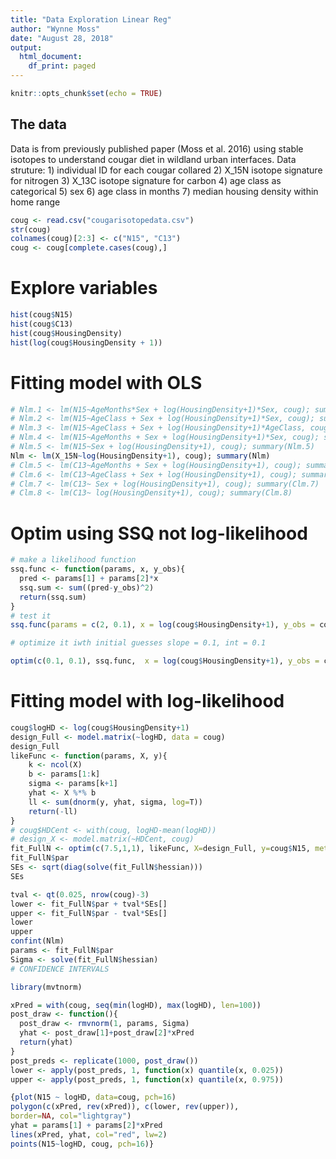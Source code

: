 ```yaml
---
title: "Data Exploration Linear Reg"
author: "Wynne Moss"
date: "August 28, 2018"
output:
  html_document:
    df_print: paged
---
```


```r
knitr::opts_chunk$set(echo = TRUE)
```

## The data

Data is from previously published paper (Moss et al. 2016) using stable isotopes to understand cougar diet in wildland urban interfaces.
Data struture:
1) individual ID for each cougar collared
2) X_15N isotope signature for nitrogen
3) X_13C isotope signature for carbon
4) age class as categorical
5) sex
6) age class in months
7) median housing density within home range

```r
coug <- read.csv("cougarisotopedata.csv")
str(coug)
colnames(coug)[2:3] <- c("N15", "C13")
coug <- coug[complete.cases(coug),]
```
# Explore variables
```r
hist(coug$N15)
hist(coug$C13)
hist(coug$HousingDensity)
hist(log(coug$HousingDensity + 1))
```

# Fitting model with OLS

```r
# Nlm.1 <- lm(N15~AgeMonths*Sex + log(HousingDensity+1)*Sex, coug); summary(Nlm.1)
# Nlm.2 <- lm(N15~AgeClass + Sex + log(HousingDensity+1)*Sex, coug); summary(Nlm.2)
# Nlm.3 <- lm(N15~AgeClass + Sex + log(HousingDensity+1)*AgeClass, coug); summary(Nlm.3) # BAD
# Nlm.4 <- lm(N15~AgeMonths + Sex + log(HousingDensity+1)*Sex, coug); summary(Nlm.4)
# Nlm.5 <- lm(N15~Sex + log(HousingDensity+1), coug); summary(Nlm.5)
Nlm <- lm(X_15N~log(HousingDensity+1), coug); summary(Nlm)
# Clm.5 <- lm(C13~AgeMonths + Sex + log(HousingDensity+1), coug); summary(Clm.5)
# Clm.6 <- lm(C13~AgeClass + Sex + log(HousingDensity+1), coug); summary(Clm.6)
# Clm.7 <- lm(C13~ Sex + log(HousingDensity+1), coug); summary(Clm.7)
# Clm.8 <- lm(C13~ log(HousingDensity+1), coug); summary(Clm.8)
```

# Optim using SSQ not log-likelihood
```r
# make a likelihood function
ssq.func <- function(params, x, y_obs){
  pred <- params[1] + params[2]*x
  ssq.sum <- sum((pred-y_obs)^2)
  return(ssq.sum)
}
# test it
ssq.func(params = c(2, 0.1), x = log(coug$HousingDensity+1), y_obs = coug$X_15N)

# optimize it iwth initial guesses slope = 0.1, int = 0.1

optim(c(0.1, 0.1), ssq.func,  x = log(coug$HousingDensity+1), y_obs = coug$X_15N, method = "BFGS")

```

# Fitting model with log-likelihood
```r
coug$logHD <- log(coug$HousingDensity+1)
design_Full <- model.matrix(~logHD, data = coug)
design_Full
likeFunc <- function(params, X, y){
    k <- ncol(X)
    b <- params[1:k]
    sigma <- params[k+1]
    yhat <- X %*% b
    ll <- sum(dnorm(y, yhat, sigma, log=T))
    return(-ll)
}
# coug$HDCent <- with(coug, logHD-mean(logHD))
# design_X <- model.matrix(~HDCent, coug)
fit_FullN <- optim(c(7.5,1,1), likeFunc, X=design_Full, y=coug$N15, method = "BFGS", hessian=T)
fit_FullN$par
SEs <- sqrt(diag(solve(fit_FullN$hessian)))
SEs

tval <- qt(0.025, nrow(coug)-3)
lower <- fit_FullN$par + tval*SEs[]
upper <- fit_FullN$par - tval*SEs[]
lower
upper
confint(Nlm)
params <- fit_FullN$par
Sigma <- solve(fit_FullN$hessian)
# CONFIDENCE INTERVALS

library(mvtnorm)

xPred = with(coug, seq(min(logHD), max(logHD), len=100))
post_draw <- function(){
  post_draw <- rmvnorm(1, params, Sigma)
  yhat <- post_draw[1]+post_draw[2]*xPred
  return(yhat)
}
post_preds <- replicate(1000, post_draw())
lower <- apply(post_preds, 1, function(x) quantile(x, 0.025))
upper <- apply(post_preds, 1, function(x) quantile(x, 0.975))

{plot(N15 ~ logHD, data=coug, pch=16)
polygon(c(xPred, rev(xPred)), c(lower, rev(upper)),
border=NA, col="lightgray")
yhat = params[1] + params[2]*xPred
lines(xPred, yhat, col="red", lw=2)
points(N15~logHD, coug, pch=16)}

```

